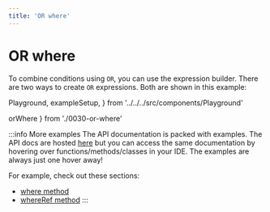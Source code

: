 ```yaml
---
title: 'OR where'
---
```


# OR where

To combine conditions using `OR`, you can use the expression builder.
There are two ways to create `OR` expressions. Both are shown in this
example:

  Playground,
  exampleSetup,
} from '../../../src/components/Playground'

  orWhere
} from './0030-or-where'

<div style={{ marginBottom: '1em' }}>
  <Playground code={orWhere} setupCode={exampleSetup} />
</div>

:::info More examples
The API documentation is packed with examples. The API docs are hosted [here](https://kysely-org.github.io/kysely/)
but you can access the same documentation by hovering over functions/methods/classes in your IDE. The examples are always
just one hover away!

For example, check out these sections:
 - [where method](https://kysely-org.github.io/kysely/classes/SelectQueryBuilder.html#where)
 - [whereRef method](https://kysely-org.github.io/kysely/classes/SelectQueryBuilder.html#whereRef)
:::